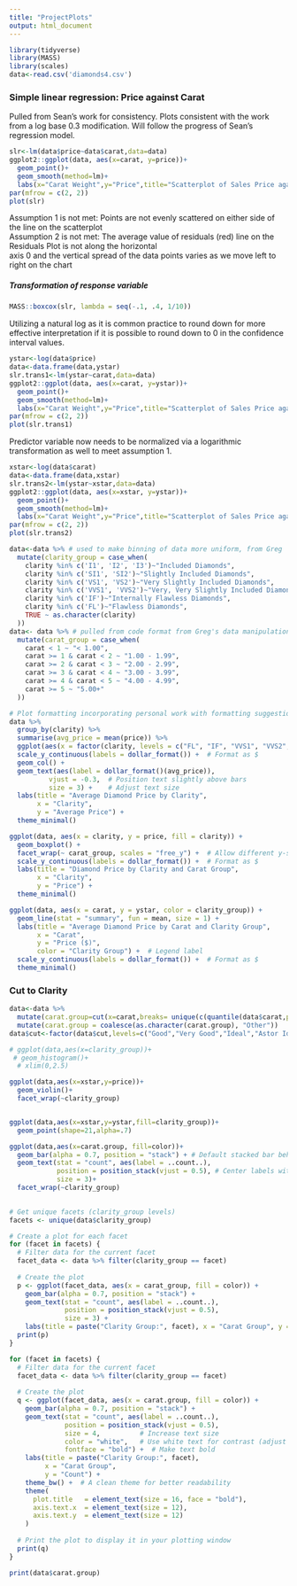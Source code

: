 ```yaml
---
title: "ProjectPlots"
output: html_document
---
```


```r
library(tidyverse)
library(MASS)
library(scales)
data<-read.csv('diamonds4.csv')
```

### Simple linear regression: Price against Carat

Pulled from Sean's work for consistency. Plots consistent with the work from a log base 0.3 modification. Will follow the progress of Sean's regression model.

```r
slr<-lm(data$price~data$carat,data=data)
ggplot2::ggplot(data, aes(x=carat, y=price))+
  geom_point()+
  geom_smooth(method=lm)+
  labs(x="Carat Weight",y="Price",title="Scatterplot of Sales Price against Carat Weight")
par(mfrow = c(2, 2))
plot(slr)
```

Assumption 1 is not met: Points are not evenly scattered on either side of the line on the scatterplot\
Assumption 2 is not met: The average value of residuals (red) line on the Residuals Plot is not along the horizontal\
axis 0 and the vertical spread of the data points varies as we move left to right on the chart

##### Transformation of response variable

```r
MASS::boxcox(slr, lambda = seq(-.1, .4, 1/10))
```

Utilizing a natural log as it is common practice to round down for more effective interpretation if it is possible to round down to 0 in the confidence interval values.

```r
ystar<-log(data$price)
data<-data.frame(data,ystar)
slr.trans1<-lm(ystar~carat,data=data)
ggplot2::ggplot(data, aes(x=carat, y=ystar))+
  geom_point()+
  geom_smooth(method=lm)+
  labs(x="Carat Weight",y="Price",title="Scatterplot of Sales Price against Carat Weight")
par(mfrow = c(2, 2))
plot(slr.trans1)
```

Predictor variable now needs to be normalized via a logarithmic transformation as well to meet assumption 1.

```r
xstar<-log(data$carat)
data<-data.frame(data,xstar)
slr.trans2<-lm(ystar~xstar,data=data)
ggplot2::ggplot(data, aes(x=xstar, y=ystar))+
  geom_point()+
  geom_smooth(method=lm)+
  labs(x="Carat Weight",y="Price",title="Scatterplot of Sales Price against Carat Weight")
par(mfrow = c(2, 2))
plot(slr.trans2)
```

```r
data<-data %>% # used to make binning of data more uniform, from Greg
  mutate(clarity_group = case_when(
    clarity %in% c('I1', 'I2', 'I3')~"Included Diamonds",
    clarity %in% c('SI1', 'SI2')~"Slightly Included Diamonds",
    clarity %in% c('VS1', 'VS2')~"Very Slightly Included Diamonds",
    clarity %in% c('VVS1', 'VVS2')~"Very, Very Slightly Included Diamonds",
    clarity %in% c('IF')~"Internally Flawless Diamonds",
    clarity %in% c('FL')~"Flawless Diamonds",
    TRUE ~ as.character(clarity)
  ))
data<- data %>% # pulled from code format from Greg's data manipulation
  mutate(carat_group = case_when(
    carat < 1 ~ "< 1.00",
    carat >= 1 & carat < 2 ~ "1.00 - 1.99",
    carat >= 2 & carat < 3 ~ "2.00 - 2.99",
    carat >= 3 & carat < 4 ~ "3.00 - 3.99",
    carat >= 4 & carat < 5 ~ "4.00 - 4.99",
    carat >= 5 ~ "5.00+"
  ))
```

```r
# Plot formatting incorporating personal work with formatting suggestions from Sean and Greg
data %>%
  group_by(clarity) %>%
  summarise(avg_price = mean(price)) %>%
  ggplot(aes(x = factor(clarity, levels = c("FL", "IF", "VVS1", "VVS2", "VS1", "VS2", "SI1", "SI2", "I1")), y = avg_price, fill = clarity)) +
  scale_y_continuous(labels = dollar_format()) +  # Format as $
  geom_col() +
  geom_text(aes(label = dollar_format()(avg_price)), 
          vjust = -0.3,  # Position text slightly above bars
          size = 3) +    # Adjust text size
  labs(title = "Average Diamond Price by Clarity",
       x = "Clarity",
       y = "Average Price") +
  theme_minimal()

ggplot(data, aes(x = clarity, y = price, fill = clarity)) +
  geom_boxplot() +
  facet_wrap(~ carat_group, scales = "free_y") +  # Allow different y-scales
  scale_y_continuous(labels = dollar_format()) +  # Format as $
  labs(title = "Diamond Price by Clarity and Carat Group",
       x = "Clarity",
       y = "Price") +
  theme_minimal()

ggplot(data, aes(x = carat, y = ystar, color = clarity_group)) +
  geom_line(stat = "summary", fun = mean, size = 1) + 
  labs(title = "Average Diamond Price by Carat and Clarity Group",
       x = "Carat",
       y = "Price ($)",
       color = "Clarity Group") +  # Legend label
  scale_y_continuous(labels = dollar_format()) +  # Format as $
  theme_minimal()
```

### Cut to Clarity

```r
data<-data %>% 
  mutate(carat.group=cut(x=carat,breaks= unique(c(quantile(data$carat,probs = seq(0, 1, by =0.25),include.lowest=TRUE)))))%>%
  mutate(carat.group = coalesce(as.character(carat.group), "Other"))
data$cut<-factor(data$cut,levels=c("Good","Very Good","Ideal","Astor Ideal"))

# ggplot(data,aes(x=clarity_group))+
 # geom_histogram()+
  # xlim(0,2.5)

ggplot(data,aes(x=xstar,y=price))+
  geom_violin()+
  facet_wrap(~clarity_group)


ggplot(data,aes(x=xstar,y=ystar,fill=clarity_group))+
  geom_point(shape=21,alpha=.7)
```

```r
ggplot(data,aes(x=carat.group, fill=color))+
  geom_bar(alpha = 0.7, position = "stack") + # Default stacked bar behavior
  geom_text(stat = "count", aes(label = ..count..), 
            position = position_stack(vjust = 0.5), # Center labels within blocks
            size = 3)+
  facet_wrap(~clarity_group)
  
```

```r
# Get unique facets (clarity_group levels) 
facets <- unique(data$clarity_group)

# Create a plot for each facet
for (facet in facets) {
  # Filter data for the current facet
  facet_data <- data %>% filter(clarity_group == facet)
  
  # Create the plot
  p <- ggplot(facet_data, aes(x = carat_group, fill = color)) +
    geom_bar(alpha = 0.7, position = "stack") +
    geom_text(stat = "count", aes(label = ..count..), 
              position = position_stack(vjust = 0.5),
              size = 3) +
    labs(title = paste("Clarity Group:", facet), x = "Carat Group", y = "Count")
  print(p)
}
```

```r
for (facet in facets) {
  # Filter data for the current facet
  facet_data <- data %>% filter(clarity_group == facet)
  
  # Create the plot
  q <- ggplot(facet_data, aes(x = carat.group, fill = color)) +
    geom_bar(alpha = 0.7, position = "stack") +
    geom_text(stat = "count", aes(label = ..count..), 
              position = position_stack(vjust = 0.5),
              size = 4,          # Increase text size
              color = "white",   # Use white text for contrast (adjust if needed)
              fontface = "bold") +  # Make text bold
    labs(title = paste("Clarity Group:", facet), 
         x = "Carat Group", 
         y = "Count") +
    theme_bw() +  # A clean theme for better readability
    theme(
      plot.title   = element_text(size = 16, face = "bold"),
      axis.text.x  = element_text(size = 12),
      axis.text.y  = element_text(size = 12)
    )
  
  # Print the plot to display it in your plotting window
  print(q)
}
```

```r
print(data$carat.group)
```
